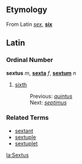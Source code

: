 ==Etymology==
From Latin ''[[sex]]'', '''[[six]]'''

==Latin==
===Ordinal Number===
'''sextus''' ''m'', '''[[sexta]]''' ''f'', '''[[sextum]]''' ''n''

# [[sixth]]
#: Previous: ''[[quintus]]''
#: Next: ''[[septimus]]''

===Related Terms===
*[[sextant]]
*[[sextuple]]
*[[sextuplet]]

[[la:Sextus]]
